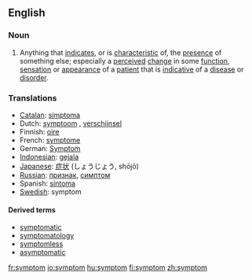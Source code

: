 ==English==

===Noun===
{{en-noun-reg}}

# Anything that [[indicate]]s, or is [[characteristic]] of,  the [[presence]] of something else; especially a [[perceived]] [[change]] in some [[function]], [[sensation]] or [[appearance]] of a [[patient]] that is [[indicative]] of a [[disease]] or [[disorder]].

===Translations===
*[[Catalan]]: [[símptoma]] {{m}}
*Dutch: [[symptoom]] {{n}}, [[verschijnsel]] {{n}}
*Finnish: [[oire]]
*French: [[symptome]] {{m}}
*German: [[Symptom]] {{n}}
*[[Indonesian]]: [[gejala]]
*[[Japanese]]: [[症状]] (しょうじょう, shōjō)
*[[Russian]]: [[признак]], [[симптом]]
*Spanish: [[síntoma]] {{m}}
*[[Swedish]]: symptom

====Derived terms====
* [[symptomatic]]
* [[symptomatology]]
* [[symptomless]]
* [[asymptomatic]]

[[fr:symptom]]
[[io:symptom]]
[[hu:symptom]]
[[fi:symptom]]
[[zh:symptom]]